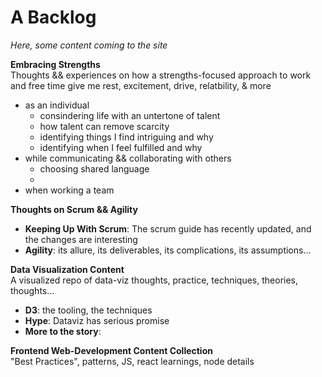 # A Backlog

_Here, some content coming to the site_

**Embracing Strengths**  
Thoughts && experiences on how a strengths-focused approach to work and free time give me rest, excitement, drive, relatbility, & more

- as an individual
  - consindering life with an untertone of talent
  - how talent can remove scarcity
  - identifying things I find intriguing and why
  - identifying when I feel fulfilled and why
- while communicating && collaborating with others
  - choosing shared language
  -
- when working a team

**Thoughts on Scrum && Agility**

- **Keeping Up With Scrum**: The scrum guide has recently updated, and the changes are interesting
- **Agility**: its allure, its deliverables, its complications, its assumptions...

**Data Visualization Content**  
A visualized repo of data-viz thoughts, practice, techniques, theories, thoughts...

- **D3**: the tooling, the techniques
- **Hype**: Dataviz has serious promise
- **More to the story**:

**Frontend Web-Development Content Collection**  
"Best Practices", patterns, JS, react learnings, node details
